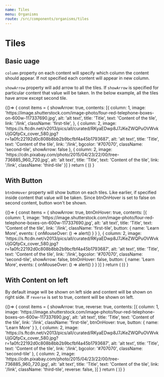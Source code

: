 ```yaml
---
name: Tiles
menu: Organisms
route: /src/components/organisms/tiles
---
```



# Tiles

<Props of={Tiles} />

## Basic uage

`column` property on each content will specify which column the content should appear. If not specified each content will appear in new column.

`showArrow` property will add arrow to all the tiles. If `showArrow` is specified for particular content that value will be taken.
In the below example, all the tiles have arrow except second tile.

<Playground>
    {()=> {
        const items = {
            showArrow: true,
            contents: [{
                column: 1,
                image: 'https://image.shutterstock.com/image-photo/four-red-telephone-boxes-on-600w-117337690.jpg',
                alt: 'alt text',
                title: 'Title',
                text: 'Content of the tile',
                link: '/link',
                className: 'first-tile',
            },
            {
                column: 2,
                image: 'https://s.ftcdn.net/v2013/pics/all/curated/RKyaEDwp8J7JKeZWQPuOVWvkUjGQfpCx_cover_580.jpg?r=1a0fc22192d0c808b8bb2b9bcfbf4a45b1793687',
                alt: 'alt text',
                title: 'Title',
                text: 'Content of the tile',
                link: '/link',
                bgcolor: '#707070',
                className: 'second-tile',
                showArrow: false
            },
            {
                column: 2,
                image: 'https://cdn.pixabay.com/photo/2015/04/23/22/00/tree-736885_960_720.jpg',
                alt: 'alt text',
                title: 'Title',
                text: 'Content of the tile',
                link: '/link',
                className: 'third-tile'
            }]
        }
        return (
            <Tiles items={items} />
        )}
    }
</Playground>

## With Button

`btnOnHover` property will show button on each tiles. Like earlier, if specified inside content that value will be taken.
Since btnOnHover is set to false on second content, button won't be shown.

<Playground>
    {()=> {
        const items = {
            showArrow: true,
            btnOnHover: true,
            contents: [{
                column: 1,
                image: 'https://image.shutterstock.com/image-photo/four-red-telephone-boxes-on-600w-117337690.jpg',
                alt: 'alt text',
                title: 'Title',
                text: 'Content of the tile',
                link: '/link',
                className: 'first-tile',
                button: {
                    name: 'Learn More',
                    events: {
                        onMouseOver: () => alert()
                    }
                }
            },
            {
                column: 2,
                image: 'https://s.ftcdn.net/v2013/pics/all/curated/RKyaEDwp8J7JKeZWQPuOVWvkUjGQfpCx_cover_580.jpg?r=1a0fc22192d0c808b8bb2b9bcfbf4a45b1793687',
                alt: 'alt text',
                title: 'Title',
                text: 'Content of the tile',
                link: '/link',
                bgcolor: '#707070',
                className: 'second-tile',
                showArrow: false,
                btnOnHover: false,
                button: {
                    name: 'Learn More',
                    events: {
                        onMouseOver: () => alert()
                    }
                }
            }]
        }
        return (
            <Tiles items={items} />
        )}
    }
</Playground>

## With Content on left

By default image will be shown on left side and content will be shown on right side. If `reverse` is set to true, content will be shown on left.

<Playground>
    {()=> {
        const items = {
            showArrow: true,
            reverse: true,
            contents: [{
                column: 1,
                image: 'https://image.shutterstock.com/image-photo/four-red-telephone-boxes-on-600w-117337690.jpg',
                alt: 'alt text',
                title: 'Title',
                text: 'Content of the tile',
                link: '/link',
                className: 'first-tile',
                btnOnHover: true,
                button: {
                    name: 'Learn More'
                }
            },
            {
                column: 2,
                image: 'https://s.ftcdn.net/v2013/pics/all/curated/RKyaEDwp8J7JKeZWQPuOVWvkUjGQfpCx_cover_580.jpg?r=1a0fc22192d0c808b8bb2b9bcfbf4a45b1793687',
                alt: 'alt text',
                title: 'Title',
                text: 'Content of the tile',
                link: '/link',
                bgcolor: '#707070',
                className: 'second-tile'
            },
            {
                column: 2,
                image: 'https://cdn.pixabay.com/photo/2015/04/23/22/00/tree-736885_960_720.jpg',
                alt: 'alt text',
                title: 'Title',
                text: 'Content of the tile',
                link: '/link',
                className: 'third-tile',
                reverse: false,
            }]
        }
        return (
            <Tiles items={items} />
        )}
    }
</Playground>